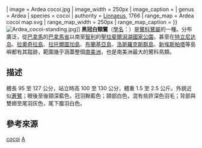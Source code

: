 {{Speciesbox
| name = 黑冠白頸鷺
| status = LC
| status_system = IUCN3.1
| trend = up
| status_ref = <ref>{{ IUCN | id = 22697001 | title = Ardea cocoi | assessors = [[BirdLife_International|BirdLife International]] | version = 2014.1 | year = 2012 | accessdate = 2014-07-07 }}</ref>
| image = Ardea cocoi.jpg
| image_width = 250px
| image_caption = 
| genus = Ardea
| species = cocoi
| authority = [[卡尔·林奈|Linnaeus]], 1766
| range_map = Ardea cocoi map.svg
| range_map_width = 250px
| range_map_caption = 
}}
[[File:Ardea_cocoi-standing.jpg|left]]]]
'''黑冠白頸鷺'''（[[學名|學名]]：{{lang|la|''Ardea cocoi''}}）是[[鷺科|鷺科]][[鷺屬|鷺屬]]的一種。分布廣泛，從[[巴拿馬|巴拿馬]]的[[巴拿馬省|巴拿馬省]]以南至[[智利|智利]]的[[聖拉斐爾潟湖國家公園|聖拉斐爾潟湖國家公園]]，甚至在[[特立尼达岛|特立尼达岛]]、[[拉奧奇拉島|拉奧奇拉島]]、[[拉托爾圖加島|拉托爾圖加島]]、[[布蘭基亞島|布蘭基亞島]]、[[洛斯羅克斯群島|洛斯羅克斯群島]]、[[新埃斯帕塔州|新埃斯帕塔]]等島嶼都有其蹤跡，範圍幾乎涵蓋整個[[南美洲|南美洲]]，也是南美洲最大的鷺科鳥類。

== 描述 ==
體長 95 至 127 公分，站立時高 100 至 130 公分，體重 1.5 至 2.5 公斤。外貌近似[[蒼鷺|蒼鷺]]；眼後至後頸深藍色，冠羽黝藍色；頸部白色，混有些許深色羽毛；背部與雙翅至尾羽灰色，尾下腹羽白色。

== 參考來源 ==
{{Reflist}}
{{Taxonbar|from=Q911449}}

[[Category:鷺屬|cocoi]]
[[Category:1766年描述的鳥類|A]]

{{Bird-stub}}